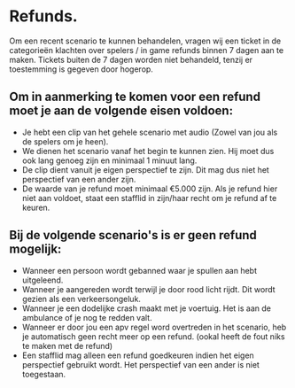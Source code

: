 # Refunds.

Om een recent scenario te kunnen behandelen, vragen wij een ticket in de categorieën klachten over spelers / in game refunds binnen 7 dagen aan te maken.
Tickets buiten de 7 dagen worden niet behandeld, tenzij er toestemming is gegeven door hogerop.

## Om in aanmerking te komen voor een refund moet je aan de volgende eisen voldoen:

- Je hebt een clip van het gehele scenario met audio (Zowel van jou als de spelers om je heen).
- We dienen het scenario vanaf het begin te kunnen zien. Hij moet dus ook lang genoeg zijn en minimaal 1 minuut lang.
- De clip dient vanuit je eigen perspectief te zijn. Dit mag dus niet het perspectief van een ander zijn.
- De waarde van je refund moet minimaal €5.000 zijn. Als je refund hier niet aan voldoet, staat een stafflid in zijn/haar recht om je refund af te keuren.

## Bij de volgende scenario's is er geen refund mogelijk:

- Wanneer een persoon wordt gebanned waar je spullen aan hebt uitgeleend.
- Wanneer je aangereden wordt terwijl je door rood licht rijdt. Dit wordt gezien als een verkeersongeluk.
- Wanneer je een dodelijke crash maakt met je voertuig. Het is aan de ambulance of je nog te redden valt.
- Wanneer er door jou een apv regel word overtreden in het scenario, heb je automatisch geen recht meer op een refund. (ookal heeft de fout niks te maken met de refund)
- Een stafflid mag alleen een refund goedkeuren indien het eigen perspectief gebruikt wordt. Het perspectief van een ander is niet toegestaan.
